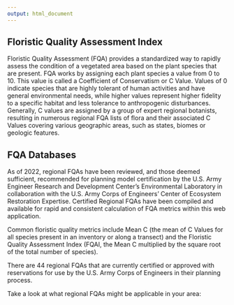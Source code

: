 ```yaml
---
output: html_document
---
```


## Floristic Quality Assessment Index

Floristic Quality Assessment (FQA) provides a standardized way to rapidly assess the condition of a vegetated area based on the plant species that are present. FQA works by assigning each plant species a value from 0 to 10. This value is called a Coefficient of Conservatism or C Value. Values of 0 indicate species that are highly tolerant of human activities and have general environmental needs, while higher values represent higher fidelity to a specific habitat and less tolerance to anthropogenic disturbances. Generally, C values are assigned by a group of expert regional botanists, resulting in numerous regional FQA lists of flora and their associated C Values covering various geographic areas, such as states, biomes or geologic features.

## FQA Databases

As of 2022, regional FQAs have been reviewed, and those deemed sufficient, recommended for planning model certification by the U.S. Army Engineer Research and Development Center’s Environmental Laboratory in collaboration with the U.S. Army Corps of Engineers’ Center of Ecosystem Restoration Expertise. Certified Regional FQAs have been compiled and available for rapid and consistent calculation of FQA metrics within this web application.

Common floristic quality metrics include Mean C (the mean of C Values for all species present in an inventory or along a transect) and the Floristic Quality Assessment Index (FQAI, the Mean C multiplied by the square root of the total number of species).

There are 44 regional FQAs that are currently certified or approved with reservations for use by the U.S. Army Corps of Engineers in their planning process.

Take a look at what regional FQAs might be applicable in your area:
